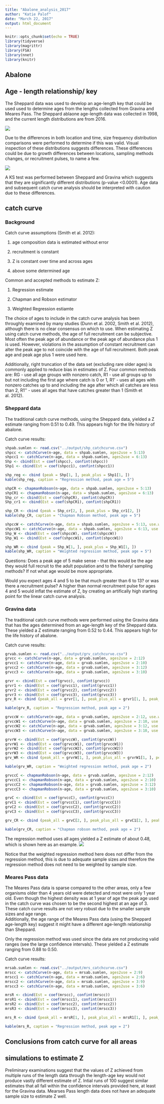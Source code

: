 ```yaml
---
title: "Abalone_analysis_2017"
author: "Katie Palof"
date: "March 22, 2017"
output: html_document
---
```


```r
knitr::opts_chunk$set(echo = TRUE)
library(tidyverse)
library(magrittr)
library(FSA)
library(nnet)
library(knitr)

```

## Abalone 

## Age - length relationship/ key
The Sheppard data was used to develop an age-length key that could be used used to determine ages from the lengths collected from Gravina and Meares Pass. The Sheppard ablaone age-length data was collected in 1998, and the current length distributions are from 2016.  

![](../figs/shep_agelengthkey.png)

Due to the differences in both location and time, size frequency distribution comparisons were performed to determine if this was valid.  Visual inspection of these distributions suggests differences. These differences could be due to growth differences between locations, sampling methods changes, or recruitment pulses, to name a few. 

![](../figs/density_abs.png)


A KS test was performed between Sheppard and Gravina which suggests that they are significantly different distributions (p-value <0.0001).  Age data and subsequent catch curve analysis should be interpreted with caution due to these differences. 

## catch curve
### Background
Catch curve assumptions (Smith et al. 2012): 

1) age composition data is estimated without error

2) recruitment is constant

3) Z is constant over time and across ages

4) above some determined age 


Common and accepted methods to estimate Z:

1) Regression estimate

2) Chapman and Robson estimator

3) Weighted Regression estiamte

The choice of ages to include in the catch curve analysis has been throughly examined by many studies (Dunn et al. 2002, Smith et al. 2012), although there is no clear consensus on which to use.  When estimating Z using catch curve methods, the age of full recruitment can be subjective.  Most often the peak age of abundance or the peak age of abundance plus 1 is used.  However, violations in the assumption of constant recruitment can alter the peak age to not coincide with the age of full recruitment.  Both peak age and peak age plus 1 were used here. 

Additionally, right truncation of the data set (excluding rare older ages) is commonly applied to reduce bias in estimates of Z.  Four common methods are: RG - use all age groups with nonzero catch, R1 - use all groups up to but not including the first age where catch is 0 or 1, R1' - uses all ages with nonzero catches up to and including the age after which all catches are less than 2, R1'' - uses all ages that have catches greater than 1 (Smith et al. 2012). 

### Sheppard data
The traditional catch curve methods, using the Sheppard data, yielded a Z estimate ranging from 0.51 to 0.49.  This appears high for the life history of abalone. 

Catch curve results:

```r
shpab.sumlen <- read.csv("../output/shp_catchcurve.csv")
shpcc <- catchCurve(n~age, data = shpab.sumlen, ages2use = 5:13)
shpcc1 <- catchCurve(n~age, data = shpab.sumlen, ages2use = 6:13)
Shp <- cbind(Est = coef(shpcc), confint(shpcc))
Shp1 <- cbind(Est = coef(shpcc1), confint(shpcc1))

shp_reg <- cbind (peak = Shp[1, ], peak_plus = Shp1[1, ])
kable(shp_reg, caption = "Regression method, peak age = 5")
```

```r
shpCR <- chapmanRobson(n~age, data = shpab.sumlen, ages2use = 5:13)
shpCR1 <- chapmanRobson(n~age, data = shpab.sumlen, ages2use = 6:13)
Shp_cr <- cbind(Est = coef(shpCR), confint(shpCR))
Shp_cr1 <- cbind(Est = coef(shpCR1), confint(shpCR1))

shp_CR <- cbind (peak = Shp_cr[2, ], peak_plus = Shp_cr1[2, ])
kable(shp_CR, caption = "Chapman Robson method, peak age = 5")
```

```r
shpccW <- catchCurve(n~age, data = shpab.sumlen, ages2use = 5:13, use.weights = TRUE)
shpccW1 <- catchCurve(n~age, data = shpab.sumlen, ages2use = 6:13, use.weights = TRUE)
Shp_W <- cbind(Est = coef(shpccW), confint(shpccW))
Shp_W1 <- cbind(Est = coef(shpccW1), confint(shpccW1))

shp_WR <- cbind (peak = Shp_W[1, ], peak_plus = Shp_W1[1, ])
kable(shp_WR, caption = "Weighted regression method, peak age = 5")
```

Questions: 
Does a peak age of 5 make sense - that this would be the age they would full recruit to the adult population and to the fishery/ sampling methods?  If not what age would be more appropriate.  

Would you expect ages 4 and 5 to be that much greater than 6 to 13? or was there a recruitment pulse? A higher than normal recruitment pulse for ages 4 and 5 would inflat the estimate of Z, by creating an artifically high starting point for the linear catch curve analysis. 


### Gravina data 
The traditional catch curve methods were performed using the Gravina data that has the ages determined from an age-length key of the Sheppard data.  These yielded a Z estimate ranging from 0.52 to 0.44.  This appears high for the life history of abalone. 

Catch curve results:

```r
grvab.sumlen <- read.csv("../output/grv_catchcurve.csv")
grvcc <- catchCurve(n~age, data = grvab.sumlen, ages2use = 2:12)
grvcc1 <- catchCurve(n~age, data = grvab.sumlen, ages2use = 2:10)
grvcc2 <- catchCurve(n~age, data = grvab.sumlen, ages2use = 3:12)
grvcc3 <- catchCurve(n~age, data = grvab.sumlen, ages2use = 3:10)

grvr <- cbind(Est = coef(grvcc), confint(grvcc))
grvr1 <- cbind(Est = coef(grvcc1), confint(grvcc1))
grvr2 <- cbind(Est = coef(grvcc2), confint(grvcc2))
grvr3 <- cbind(Est = coef(grvcc3), confint(grvcc3))
grv_R <- cbind (peak_all = grvr[1, ], peak_plus_all = grvr1[1, ], peak_10 = grvr2[1, ], peak_plus_10 = grvr3[1, ])

kable(grv_R, caption = "Regression method, peak age = 2")
```

```r
grvccW <- catchCurve(n~age, data = grvab.sumlen, ages2use = 2:12, use.weights = TRUE)
grvccW1 <- catchCurve(n~age, data = grvab.sumlen, ages2use = 2:10, use.weights = TRUE)
grvccW2 <- catchCurve(n~age, data = grvab.sumlen, ages2use = 3:12, use.weights = TRUE)
grvccW3 <- catchCurve(n~age, data = grvab.sumlen, ages2use = 3:10, use.weights = TRUE)

grvrW <- cbind(Est = coef(grvccW), confint(grvccW))
grvrW1 <- cbind(Est = coef(grvccW1), confint(grvccW1))
grvrW2 <- cbind(Est = coef(grvccW2), confint(grvccW2))
grvrW3 <- cbind(Est = coef(grvccW3), confint(grvccW3))
grv_WR <- cbind (peak_all = grvrW[1, ], peak_plus_all = grvrW1[1, ], peak_10 = grvrW2[1, ], peak_plus_10 = grvrW3[1, ])

kable(grv_WR, caption = "Weighted regression method, peak age = 2")
```

```r
grvccC <- chapmanRobson(n~age, data = grvab.sumlen, ages2use = 2:12)
grvccC1 <- chapmanRobson(n~age, data = grvab.sumlen, ages2use = 2:10)
grvccC2 <- chapmanRobson(n~age, data = grvab.sumlen, ages2use = 3:12)
grvccC3 <- chapmanRobson(n~age, data = grvab.sumlen, ages2use = 3:10)

grvC <- cbind(Est = coef(grvccC), confint(grvccC))
grvC1 <- cbind(Est = coef(grvccC1), confint(grvccC1))
grvC2 <- cbind(Est = coef(grvccC2), confint(grvccC2))
grvC3 <- cbind(Est = coef(grvccC3), confint(grvccC3))

grv_CR <- cbind (peak_all = grvC[2, ], peak_plus_all = grvC1[2, ], peak_10 = grvC2[2, ], peak_plus_10 = grvC3[2, ])

kable(grv_CR, caption = "Chapman robson method, peak age = 2")
```

The regression method uses all ages yielded a Z estimate of about 0.48, which is shown here as an example. 
![](../figs/regression_gravina.png)

Notice that the weighted regression method here does not differ from the regression method, this is due to adequate sample sizes and therefore the regression method does not need to be weighted by sample size. 

### Meares Pass data 
The Meares Pass data is sparse compared to the other areas, only a few organisms older than 4 years old were detected and most were only 1 year old.  Even though the highest density was at 1 year of age the peak age used in the catch curve was chosen to be the second highest at an age of 3. These catch curve results are not very robust due to the smaller sample sizes and age range.  
Additionally, the age range of the Meares Pass data (using the Sheppard age-length key) suggest it might have a different age-length relationship than Sheppard.  

Only the regression method was used since the data are not producing valid ranges (see the large confidence intervals). These yielded a Z estimate ranging from 0.88 to 0.50.  

Catch curve results:

```r
mrsab.sumlen <- read.csv("../output/mrs_catchcurve.csv")
mrscc <- catchCurve(n~age, data = mrsab.sumlen, ages2use = 2:9)
mrscc1 <- catchCurve(n~age, data = mrsab.sumlen, ages2use = 2:6)
mrscc2 <- catchCurve(n~age, data = mrsab.sumlen, ages2use = 3:9)
mrscc3 <- catchCurve(n~age, data = mrsab.sumlen, ages2use = 3:6)

mrsR <- cbind(Est = coef(mrscc), confint(mrscc))
mrsR1 <- cbind(Est = coef(mrscc1), confint(mrscc1))
mrsR2 <- cbind(Est = coef(mrscc2), confint(mrscc2))
mrsR3 <- cbind(Est = coef(mrscc3), confint(mrscc3))

mrs_R <- cbind (peak_all = mrsR[1, ], peak_plus_all = mrsR1[1, ], peak_10 = mrsR2[1, ], peak_plus_10 = mrsR3[1, ])

kable(mrs_R, caption = "Regression method, peak age = 2")
```

## Conclusions from catch curve for all areas 


## simulations to estimate Z
Preliminary examinations suggest that the values of Z achieved from multiple runs of the length data through the length-age key would not produce vastly different estimate of Z.  Intial runs of 100 suggest similar estimates that all fall within the confidence intervals provided here, at least for the Gravina data.  Mearses Pass length data does not have an adequate sample size to estimate Z well.  




